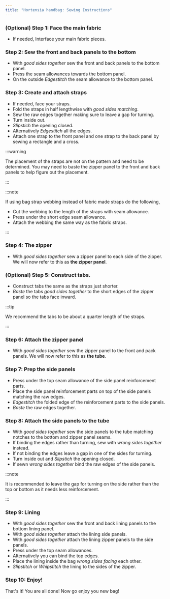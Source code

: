 ```yaml
---
title: "Hortensia handbag: Sewing Instructions"
---
```


### (Optional) Step 1: Face the main fabric

- If needed, Interface your main fabric pieces.

### Step 2: Sew the front and back panels to the bottom

- With _good sides together_ sew the front and back panels to the bottom panel.
- Press the seam allowances towards the bottom panel.
- On the outside _Edgestitch_ the seam allowance to the bottom panel.

### Step 3: Create and attach straps

- If needed, face your straps.
- Fold the straps in half lengthwise with _good sides matching_.
- Sew the raw edges together making sure to leave a gap for turning.
- Turn inside out.
- _Slipstich_ the opening closed.
- Alternatively _Edgestitch_ all the edges.
- Attach one strap to the front panel and one strap to the back panel by sewing a rectangle and a cross.

:::warning


The placement of the straps are not on the pattern and need to be determined. You may need to baste the zipper panel to the front and back panels to help figure out the placement.

:::

:::note


If using bag strap webbing instead of fabric made straps do the following,

- Cut the webbing to the length of the straps with seam allowance.
- Press under the short edge seam allowance.
- Attach the webbing the same way as the fabric straps.

:::

### Step 4: The zipper

- With _good sides together_ sew a zipper panel to each side of the zipper. We will now refer to this as **the zipper panel**.

### (Optional) Step 5: Construct tabs.

- Construct tabs the same as the straps just shorter.
- _Baste_ the tabs _good sides together_ to the short edges of the zipper panel so the tabs face inward.

:::tip


We recommend the tabs to be about a quarter length of the straps.

:::

### Step 6: Attach the zipper panel

- With _good sides together_ sew the zipper panel to the front and pack panels. We will now refer to this as **the tube**.

### Step 7: Prep the side panels

- Press under the top seam allowance of the side panel reinforcement parts.
- Place the side panel reinforcement parts on top of the side panels matching the raw edges.
- _Edgestitch_ the folded edge of the reinforcement parts to the side panels.
- _Baste_ the raw edges together.

### Step 8: Attach the side panels to the tube

- With _good sides together_ sew the side panels to the tube matching notches to the bottom and zipper panel seams.
- If binding the edges rather than turning, sew with _wrong sides together_ instead.
- If not binding the edges leave a gap in one of the sides for turning.
- Turn inside out and _Slipstich_ the opening closed.
- If sewn _wrong sides together_ bind the raw edges of the side panels.

:::note


It is recommended to leave the gap for turning on the side rather than the top or bottom as it needs less reinforcement.

:::

### Step 9: Lining

- With _good sides together_ sew the front and back lining panels to the bottom lining panel.
- With _good sides together_ attach the lining side panels.
- With _good sides together_ attach the lining zipper panels to the side panels.
- Press under the top seam allowances.
- Alternatively you can bind the top edges.
- Place the lining inside the bag _wrong sides facing_ each other.
- _Slipstitch_ or _Whipstitch_ the lining to the sides of the zipper.

### Step 10: Enjoy!

That's it! You are all done! Now go enjoy you new bag!
